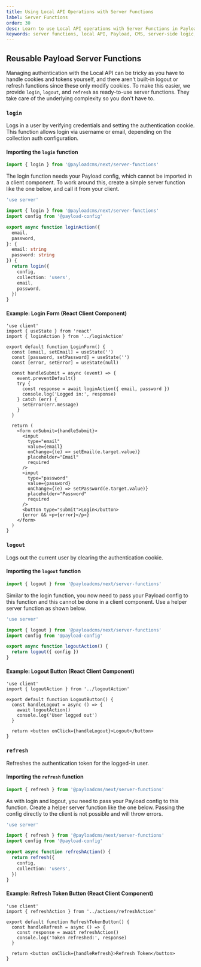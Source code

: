 ```yaml
---
title: Using Local API Operations with Server Functions
label: Server Functions
order: 30
desc: Learn to use Local API operations with Server Functions in Payload to manage server-side logic, data interactions, and custom workflows directly within your CMS.
keywords: server functions, local API, Payload, CMS, server-side logic, custom workflows, data management, headless CMS, TypeScript, Node.js, backend
---
```


## **Reusable Payload Server Functions**

Managing authentication with the Local API can be tricky as you have to handle cookies and tokens yourself, and there aren't built-in logout or refresh functions since these only modify cookies. To make this easier, we provide `login`, `logout`, and `refresh` as ready-to-use server functions. They take care of the underlying complexity so you don't have to.

### `login`

Logs in a user by verifying credentials and setting the authentication cookie. This function allows login via username or email, depending on the collection auth configuration.

#### Importing the `login` function

```ts
import { login } from '@payloadcms/next/server-functions'
```

The login function needs your Payload config, which cannot be imported in a client component. To work around this, create a simple server function like the one below, and call it from your client.

```ts
'use server'

import { login } from '@payloadcms/next/server-functions'
import config from '@payload-config'

export async function loginAction({
  email,
  password,
}: {
  email: string
  password: string
}) {
  return login({
    config,
    collection: 'users',
    email,
    password,
  })
}
```

#### Example: Login Form (React Client Component)

```tsx
'use client'
import { useState } from 'react'
import { loginAction } from '../loginAction'

export default function LoginForm() {
  const [email, setEmail] = useState('')
  const [password, setPassword] = useState('')
  const [error, setError] = useState(null)

  const handleSubmit = async (event) => {
    event.preventDefault()
    try {
      const response = await loginAction({ email, password })
      console.log('Logged in:', response)
    } catch (err) {
      setError(err.message)
    }
  }

  return (
    <form onSubmit={handleSubmit}>
      <input
        type="email"
        value={email}
        onChange={(e) => setEmail(e.target.value)}
        placeholder="Email"
        required
      />
      <input
        type="password"
        value={password}
        onChange={(e) => setPassword(e.target.value)}
        placeholder="Password"
        required
      />
      <button type="submit">Login</button>
      {error && <p>{error}</p>}
    </form>
  )
}
```

### `logout`

Logs out the current user by clearing the authentication cookie.

#### Importing the `logout` function

```ts
import { logout } from '@payloadcms/next/server-functions'
```

Similar to the login function, you now need to pass your Payload config to this function and this cannot be done in a client component. Use a helper server function as shown below.

```ts
'use server'

import { logout } from '@payloadcms/next/server-functions'
import config from '@payload-config'

export async function logoutAction() {
  return logout({ config })
}
```

#### Example: Logout Button (React Client Component)

```tsx
'use client'
import { logoutAction } from '../logoutAction'

export default function LogoutButton() {
  const handleLogout = async () => {
    await logoutAction()
    console.log('User logged out')
  }

  return <button onClick={handleLogout}>Logout</button>
}
```

### `refresh`

Refreshes the authentication token for the logged-in user.

#### Importing the `refresh` function

```ts
import { refresh } from '@payloadcms/next/server-functions'
```

As with login and logout, you need to pass your Payload config to this function. Create a helper server function like the one below. Passing the config directly to the client is not possible and will throw errors.

```ts
'use server'

import { refresh } from '@payloadcms/next/server-functions'
import config from '@payload-config'

export async function refreshAction() {
  return refresh({
    config,
    collection: 'users',
  })
}
```

#### Example: Refresh Token Button (React Client Component)

```tsx
'use client'
import { refreshAction } from '../actions/refreshAction'

export default function RefreshTokenButton() {
  const handleRefresh = async () => {
    const response = await refreshAction()
    console.log('Token refreshed:', response)
  }

  return <button onClick={handleRefresh}>Refresh Token</button>
}
```
